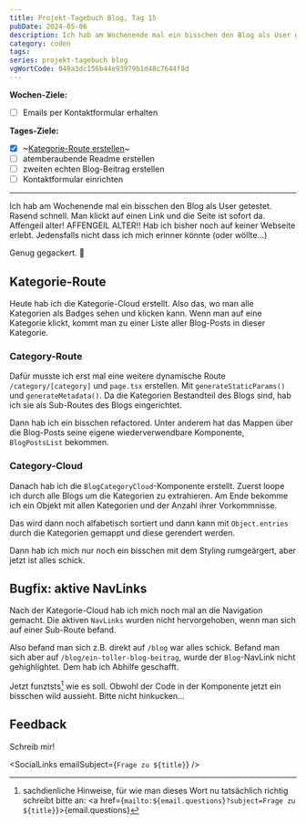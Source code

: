 ---
title: Projekt-Tagebuch Blog, Tag 15
pubDate: 2024-05-06
description: Ich hab am Wochenende mal ein bisschen den Blog als User getestet. Rasend schnell. Man klickt auf einen Link und die Seite ist sofort da. Affengeil alter! AFFENGEIL ALTER!! Hab ich bisher noch auf keiner Webseite erlebt.
category: coden
tags:
series: projekt-tagebuch blog
vgWortCode: 049a3dc156b44e93979b1d48c7644f8d
---

<DateFormatter date={pubDate} weekday />

**Wochen-Ziele:**

- [ ] Emails per Kontaktformular erhalten

**Tages-Ziele:**

- [x] ~[Kategorie-Route erstellen](#kategorie-route)~
- [ ] atemberaubende Readme erstellen
- [ ] zweiten echten Blog-Beitrag erstellen
- [ ] Kontaktformular einrichten

---

Ich hab am Wochenende mal ein bisschen den Blog als User getestet. Rasend schnell. Man klickt auf einen Link und die Seite ist sofort da. Affengeil alter! AFFENGEIL ALTER!! Hab ich bisher noch auf keiner Webseite erlebt. Jedensfalls nicht dass ich mich erinner könnte (oder wöllte...)

Genug gegackert. 🐔

## Kategorie-Route

Heute hab ich die Kategorie-Cloud erstellt. Also das, wo man alle Kategorien als Badges sehen und klicken kann. Wenn man auf eine Kategorie klickt, kommt man zu einer Liste aller Blog-Posts in dieser Kategorie.

### Category-Route

Dafür musste ich erst mal eine weitere dynamische Route `/category/[category]` und `page.tsx` erstellen. Mit `generateStaticParams()` und `generateMetadata()`. Da die Kategorien Bestandteil des Blogs sind, hab ich sie als Sub-Routes des Blogs eingerichtet.

Dann hab ich ein bisschen refactored. Unter anderem hat das Mappen über die Blog-Posts seine eigene wiederverwendbare Komponente, `BlogPostsList` bekommen.

### Category-Cloud

Danach hab ich die `BlogCategoryCloud`-Komponente erstellt. Zuerst loope ich durch alle Blogs um die Kategorien zu extrahieren. Am Ende bekomme ich ein Objekt mit allen Kategorien und der Anzahl ihrer Vorkommnisse.

Das wird dann noch alfabetisch sortiert und dann kann mit `Object.entries` durch die Kategorien gemappt und diese gerendert werden.

Dann hab ich mich nur noch ein bisschen mit dem Styling rumgeärgert, aber jetzt ist alles schick.

## Bugfix: aktive NavLinks

Nach der Kategorie-Cloud hab ich mich noch mal an die Navigation gemacht. Die aktiven `NavLinks` wurden nicht hervorgehoben, wenn man sich auf einer Sub-Route befand.

Also befand man sich z.B. direkt auf `/blog` war alles schick. Befand man sich aber auf `/blog/ein-toller-blog-beitrag`, wurde der `Blog`-NavLink nicht gehighlightet. Dem hab ich Abhilfe geschafft.

Jetzt funztsts[^1] wie es soll. Obwohl der Code in der Komponente jetzt ein bisschen wild aussieht. Bitte nicht hinkucken...

## Feedback

<Accordion>
Schreib mir!

<SocialLinks emailSubject={`Frage zu ${title}`} />

</Accordion>

[^1]: sachdienliche Hinweise, für wie man dieses Wort nu tatsächlich richtig schreibt bitte an: <a href={`mailto:${email.questions}?subject=Frage zu ${title}`}>{email.questions}</a>
